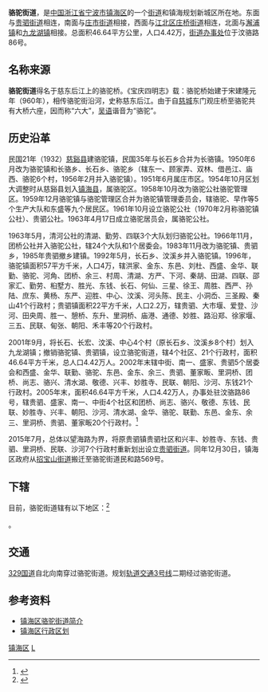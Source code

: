 {{中国乡级行政区
| 行政区全称 = 骆驼街道
| 景观照片文件名 =
| 景观照片描述 =
| 汉语拼音 =
| 通用拼音 =
| 注音符號 =
| 其它标音类型1 =
| 其它标音1 =
| 其它标音类型2 =
| 其它标音2 =
| 其它语言类型1 =
| 其它语言地名1 =
| 其它语言类型2 =
| 其它语言地名2 =
| 上级行政区 = [[浙江省|浙江省]][[宁波市|宁波市]][[镇海区_(宁波市)|镇海区]]
| 行政区类别 = [[街道_(行政区划)|街道]]
| 行政区划代码 = 330211003
| 地理坐标 =
| 总面积 =30.25[[平方公里|平方公里]]
| 户籍人口 =
| 户籍人口年份 =
| 常住人口 =3.21万
| 常住人口年份 =
| 人口密度 =
| 行政区划 = 4社区 13行政村
| 官方网站 = http://ltjd.zh.gov.cn/
| 网站名称 = ltjd.zh.gov.cn
| 政府驻地 =汶骆路86号
| 邮政编码 =315206
| 毗邻行政区 =贵驷街道、庄市街道、澥浦镇、九龙湖镇、北仑区、江北区
| 位置图文件名 =
| 位置图描述 =
}}
'''骆驼街道'''，是[[中国|中国]][[浙江省|浙江省]][[宁波市|宁波市]][[镇海区_(宁波市)|镇海区]]的一个[[街道_(行政区划)|街道]]和镇海规划新城区所在地。东面与[[贵驷街道|贵驷街道]]相连，南面与[[庄市街道|庄市街道]]相接，西面与[[江北区_(宁波市)|江北区]][[庄桥街道|庄桥街道]]相连，北面与[[澥浦镇|澥浦镇]]和[[九龙湖镇|九龙湖镇]]相接。总面积46.64平方公里，人口4.42万，[[街道办事处|街道办事处]]位于汶骆路86号。

== 名称来源 ==
'''骆驼街道'''得名于慈东后江上的骆驼桥。《宝庆四明志》载：骆驼桥始建于宋建隆元年（960年），相传骆驼街沿河，史称慈东后江。由于自[[慈城镇|慈城]]东门观庄桥至骆驼共有大桥六座，因而称“六大”，[[吴语|吴语]]谐音为“骆驼”。

== 历史沿革 ==
民国21年（1932）[[慈谿县|慈谿县]]建骆驼镇，民国35年与长石乡合并为长骆镇。1950年6月改为骆驼镇和长骆乡、长石乡、骆驼乡（辖东一、顾家弄、双林、借邑江、庙西、骆驼6个村，1956年2月并入骆驼镇）。1951年6月属庄市区。1954年10月区划大调整时从慈谿县划入[[镇海县|镇海县]]，属骆驼区。1958年10月改为骆驼公社骆驼管理区。1959年12月骆驼镇与骆驼管理区合并为骆驼镇管理委员会，辖骆驼、早作等5个生产大队和东盛等九个居民区。1961年10月设立骆驼公社（1970年2月称骆驼镇公社）、贵驷公社。1963年4月17日成立骆驼居员会，属骆驼公社。

1963年5月，清河公社的清湖、勤劳、四联3个大队划归骆驼公社。1966年11月，团桥公社并入骆驼公社，辖24个大队和1个居委会。1983年11月改为骆驼镇、贵驷乡，1985年贵驷撤乡建镇。1992年5月，长石乡、汶溪乡并入骆驼镇。1996年，骆驼镇面积57平方千米，人口4万，辖洪家、金东、东邑、刘杜、西盛、金华、联勤、骆驼、河角、团桥、余三、村周、清湖、方严、下河、秦胡、田湖、四联、邵家汇、勤劳、桕墅方、胜光、东钱、长石、何仙、三星、徐王、周胜、西严、孙陆、庶东、黄杨、东严、迎胜、中心、汶溪、河头陈、民主、小洞岙、三圣殿、秦山41个行政村；贵驷镇面积22平方千米，人口2.2万，辖贵驷、大市堰、爱登、沙河、田央周、胜一、憩桥、东升、里洞桥、庙港、通德、妙胜、路沿郑、徐家堰、三五、民联、甸张、朝阳、禾丰等20个行政村。

2001年9月，将长石、长宏、汶溪、中心4个村（原长石乡、汶溪乡8个村）划入九龙湖镇；撤销骆驼镇、贵驷镇，设立骆驼街道，辖4个社区、21个行政村，面积46.64平方千米，总人口4.42万人。2002年末辖中街、南一、盛家、贵驷5个居委会和西盛、金华、联勤、骆驼、东邑、金东、余三、贵驷、董家畈、里洞桥、团桥、尚志、骆兴、清水湖、敬德、兴丰、妙胜寺、民联、朝阳、沙河、东钱21个行政村。2005年末，面积46.64平方千米，人口4.42万人，办事处驻汶骆路86号，辖贵驷、盛家、南一、中街4个社区和团桥、尚志、骆兴、敬德、东钱、民联、妙胜寺、兴丰、朝阳、沙河、清水湖、金华、骆驼、联勤、东邑、金东、余三、里洞桥、贵驷、董家畈20个行政村。<ref>{{cite web|url=http://www.xzqh.org/html/show/zj/6588.html|title=骆驼街道|publisher=行政区划网|date=2013-12-26|accessdate=2018-08-21}}</ref>

2015年7月，总体以望海路为界，将原贵驷镇贵驷社区和兴丰、妙胜寺、东钱、贵驷、里洞桥、民联、沙河7个行政村重新划出设立[[贵驷街道|贵驷街道]]。同年12月30日，镇海区政府从[[招宝山街道|招宝山街道]]搬迁至骆驼街道民和路569号。

== 下辖 ==
目前，骆驼街道辖有以下地区：<ref>{{PRC admin/ref sgc|33/02/11/003/000}}</ref>

{{PRC admin/children|33/02/11/003/000}}。

== 交通 ==
[[329国道|329国道]]自北向南穿过骆驼街道。规划[[宁波轨道交通3号线|轨道交通3号线]]二期经过骆驼街道。

== 参考资料 ==
*[http://www.zhxww.net/zhnews401/a2/a44/20040906092923.htm 镇海区骆驼街道简介]
*[http://www.xzqh.org/old/quhua/33zj/0211zh.htm 镇海区行政区划]
{{reflist}}

{{镇海区行政区划|cat|L}}
[[Category:宁波市街道_(行政区划)|镇海区]]
[[Category:宁波市镇海区行政区划|L]]